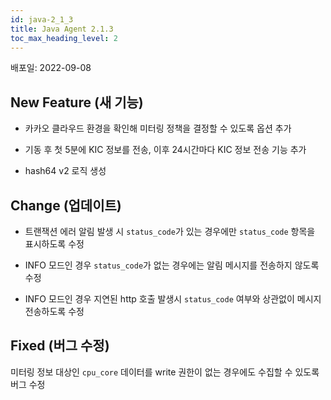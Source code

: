 ```yaml
---
id: java-2_1_3
title: Java Agent 2.1.3
toc_max_heading_level: 2
---
```



배포일: 2022-09-08

## New Feature (새 기능)

- 카카오 클라우드 환경을 확인해 미터링 정책을 결정할 수 있도록 옵션 추가

- 기동 후 첫 5분에 KIC 정보를 전송, 이후 24시간마다 KIC 정보 전송 기능 추가

- hash64 v2 로직 생성

## Change (업데이트)

- 트랜잭션 에러 알림 발생 시 `status_code`가 있는 경우에만 `status_code` 항목을 표시하도록 수정

- INFO 모드인 경우 `status_code`가 없는 경우에는 알림 메시지를 전송하지 않도록 수정

- INFO 모드인 경우 지연된 http 호출 발생시 `status_code` 여부와 상관없이 메시지 전송하도록 수정

## Fixed (버그 수정)

미터링 정보 대상인 `cpu_core` 데이터를 write 권한이 없는 경우에도 수집할 수 있도록 버그 수정